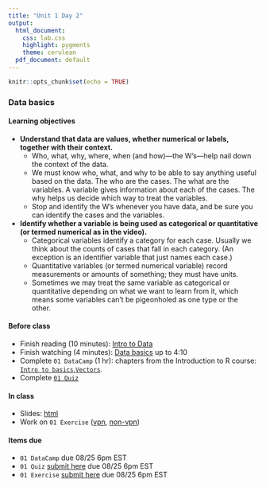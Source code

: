 ```yaml
---
title: "Unit 1 Day 2"
output: 
  html_document:
    css: lab.css
    highlight: pygments
    theme: cerulean
  pdf_document: default
---
```


```r
knitr::opts_chunk$set(echo = TRUE)
```

### Data basics

#### Learning objectives 
* **Understand that data are values, whether numerical or labels, together with their context.**
  * Who, what, why, where, when (and how)—the W’s—help nail down the context of the data.
  * We must know who, what, and why to be able to say anything useful based on the data. The who are the cases. The what are the variables. A variable gives information about each of the cases. The why helps us decide which way to treat the variables.
  * Stop and identify the W’s whenever you have data, and be sure you can identify the cases and the variables.

* **Identify whether a variable is being used as categorical or quantitative (or termed numerical as in the video).**
  * Categorical variables identify a category for each case. Usually we think about the counts of cases that fall in each category. (An exception is an identifier variable that just names each case.)
  * Quantitative variables (or termed numerical variable) record measurements or amounts of something; they must have units.
  * Sometimes we may treat the same variable as categorical or quantitative depending on what we want to learn from it, which means some variables can’t be pigeonholed as one type or the other.

#### Before class
* Finish reading (10 minutes): [Intro to Data](https://piazza.com/class_profile/get_resource/kcqqet0ou724kc/ke7v6y2ojcevb)
* Finish watching (4 minutes): [Data basics](https://www.coursera.org/learn/probability-intro/lecture/Q0zu3/data-basics) up to 4:10
* Complete `01 DataCamp` (1 hr): chapters from the Introduction to R course: [`Intro to basics`](https://www.datacamp.com/enterprise/stat-140-4d36b3ad-0b0b-4a65-af2d-5e38ac9deb7c/assignments/97043),[`Vectors`](https://www.datacamp.com/enterprise/stat-140-4d36b3ad-0b0b-4a65-af2d-5e38ac9deb7c/assignments/97044). 
* Complete [`01 Quiz`](http://138.110.84.108:3838/sshan/quiz/Unit1/)

#### In class
* Slides: [html](https://sshanshans.github.io/stat140/slides/u1d2.pdf)
* Work on `01 Exercise` ([vpn](http://138.110.84.108:3838/sshan/tutorials/u1d2/), [non-vpn](http://159.89.233.150:3838/stat140/tutorials/u1d2/))

#### Items due
* ```01 DataCamp``` due 08/25 6pm EST
* ```01 Quiz``` [submit here](https://moodle.mtholyoke.edu/mod/assign/view.php?id=547267) due 08/25 6pm EST
* ```01 Exercise``` [submit here](https://moodle.mtholyoke.edu/mod/assign/view.php?id=547279) due 08/25 6pm EST

